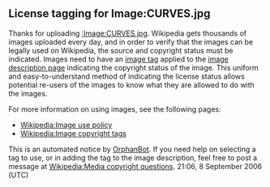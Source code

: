 <article id="6903954" title=User talk:JXP293>
	<talkpage id="6903954" title="User talk:JXP293">

==License tagging for Image:CURVES.jpg==
Thanks for uploading [[:Image:CURVES.jpg]].  Wikipedia gets thousands of images uploaded every day, and in order to verify that the images can be legally used on Wikipedia, the source and copyright status must be indicated.  Images need to have an [[Wikipedia:Image copyright tags|image tag]] applied to the [[Wikipedia:Image description page|image description page]] indicating the copyright status of the image.  This uniform and easy-to-understand method of indicating the license status allows potential re-users of the images to know what they are allowed to do with the images.

For more information on using images, see the following pages:
*[[Wikipedia:Image use policy]]
*[[Wikipedia:Image copyright tags]]

This is an automated notice by [[User:OrphanBot|OrphanBot]].  If you need help on selecting a tag to use, or in adding the tag to the image description, feel free to post a message at [[Wikipedia:Media copyright questions]]. 21:06, 8 September 2006 (UTC)
	</talkpage>
</article>